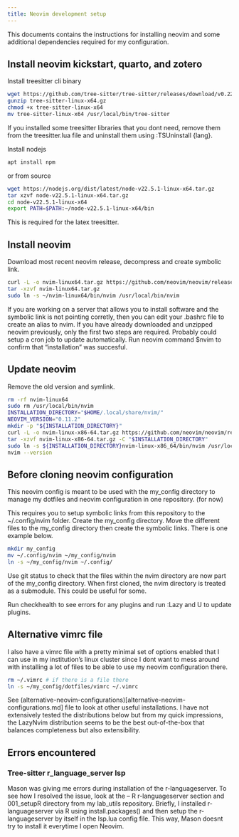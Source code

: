 ```yaml
---
title: Neovim development setup
---
```


This documents contains the instructions for installing neovim and some additional dependencies required for my configuration.

## Install neovim kickstart, quarto, and zotero

Install treesitter cli binary
```bash
wget https://github.com/tree-sitter/tree-sitter/releases/download/v0.22.6/tree-sitter-linux-x64.gz
gunzip tree-sitter-linux-x64.gz
chmod +x tree-sitter-linux-x64
mv tree-sitter-linux-x64 /usr/local/bin/tree-sitter
```
If you installed some treesitter libraries that you dont need, remove them from the treesitter.lua file and uninstall them using :TSUninstall {lang}.

Install nodejs
```bash
apt install npm
```
or from source
```bash
wget https://nodejs.org/dist/latest/node-v22.5.1-linux-x64.tar.gz
tar xzvf node-v22.5.1-linux-x64.tar.gz
cd node-v22.5.1-linux-x64
export PATH=$PATH:~/node-v22.5.1-linux-x64/bin
```
This is required for the latex treesitter.

## Install neovim
Download most recent neovim release, decompress and create symbolic link.
```bash
curl -L -o nvim-linux64.tar.gz https://github.com/neovim/neovim/releases/download/stable/nvim-linux64.tar.gz
tar -xzvf nvim-linux64.tar.gz
sudo ln -s ~/nvim-linux64/bin/nvim /usr/local/bin/nvim
```
If you are working on a server that allows you to install software and the symbolic link is not pointing corretly, then you can edit your .bashrc file to create an alias to nvim.
If you have already downloaded and unzipped neovim previously, only the first two steps are required. Probably could setup a cron job to update automatically.
Run neovim command $nvim to confirm that "installation" was succesful.

## Update neovim
Remove the old version and symlink.
```bash
rm -rf nvim-linux64
sudo rm /usr/local/bin/nvim
INSTALLATION_DIRECTORY="$HOME/.local/share/nvim/"
NEOVIM_VERSION="0.11.2"
mkdir -p "${INSTALLATION_DIRECTORY}"
curl -L -o nvim-linux-x86-64.tar.gz https://github.com/neovim/neovim/releases/download/v0.11.2/nvim-linux-x86_64.tar.gz
tar -xzvf nvim-linux-x86-64.tar.gz -C "$INSTALLATION_DIRECTORY"
sudo ln -s ${INSTALLATION_DIRECTORY}nvim-linux-x86_64/bin/nvim /usr/local/bin/nvim
nvim --version
```

## Before cloning neovim configuration
This neovim config is meant to be used with the my_config directory to manage my dotfiles and neovim configuration in one repository. (for now)

This requires you to setup symbolic links from this repository to the ~/.config/nvim folder.
Create the my_config directory. Move the different files to the my_config directory then create the symbolic links. There is one example below.
```bash
mkdir my_config
mv ~/.config/nvim ~/my_config/nvim
ln -s ~/my_config/nvim ~/.config/
```
Use git status to check that the files within the nvim directory are now part of the my_config directory. When first cloned, the nvim directory is treated as a submodule. This could be useful for some.

Run checkhealth to see errors for any plugins and run :Lazy and U to update plugins.

## Alternative vimrc file
I also have a vimrc file with a pretty minimal set of options enabled that I can use in my institution's linux cluster since I dont want to mess around with installing a lot of files to be able to use my neovim configuration there.
```bash
rm ~/.vimrc # if there is a file there
ln -s ~/my_config/dotfiles/vimrc ~/.vimrc
```

See (alternative-neovim-configurations)[alternative-neovim-configurations.md] file to look at other useful installations.
I have not extensively tested the distributions below but from my quick impressions, the LazyNvim distribution seems to be the best out-of-the-box that balances completeness but also extensibility.

## Errors encountered

### Tree-sitter r_language_server lsp
Mason was giving me errors during installation of the r-languageserver.
To see how I resolved the issue, look at the -- R r-languageserver section and 001_setupR directory from my lab_utils repository.
Briefly, I installed r-languageserver via R using install.packages() and then setup the r-languageserver by itself in the lsp.lua config file.
This way, Mason doesnt try to install it everytime I open Neovim.

